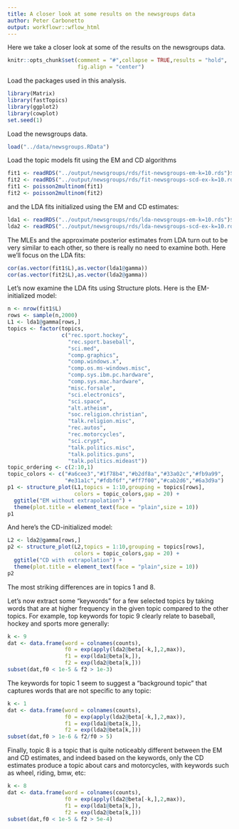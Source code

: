 ```yaml
---
title: A closer look at some results on the newsgroups data
author: Peter Carbonetto
output: workflowr::wflow_html
---
```


Here we take a closer look at some of the results on the newsgroups data.

```r
knitr::opts_chunk$set(comment = "#",collapse = TRUE,results = "hold",
                      fig.align = "center")
```

Load the packages used in this analysis.

```r
library(Matrix)
library(fastTopics)
library(ggplot2)
library(cowplot)
set.seed(1)
```

Load the newsgroups data.

```r
load("../data/newsgroups.RData")
```

Load the topic models fit using the EM and CD algorithms

```r
fit1 <- readRDS("../output/newsgroups/rds/fit-newsgroups-em-k=10.rds")$fit
fit2 <- readRDS("../output/newsgroups/rds/fit-newsgroups-scd-ex-k=10.rds")$fit
fit1 <- poisson2multinom(fit1)
fit2 <- poisson2multinom(fit2)
```

and the LDA fits initialized using the EM and CD estimates:

```r
lda1 <- readRDS("../output/newsgroups/rds/lda-newsgroups-em-k=10.rds")$lda
lda2 <- readRDS("../output/newsgroups/rds/lda-newsgroups-scd-ex-k=10.rds")$lda
```

The MLEs and the approximate posterior estimates from LDA turn out to
be very similar to each other, so there is really no need to examine
both. Here we'll focus on the LDA fits:

```r
cor(as.vector(fit1$L),as.vector(lda1@gamma))
cor(as.vector(fit2$L),as.vector(lda2@gamma))
```

Let's now examine the LDA fits using Structure plots. Here is the
EM-initialized model:

```r
n <- nrow(fit1$L)
rows <- sample(n,2000)
L1 <- lda1@gamma[rows,]
topics <- factor(topics,
                 c("rec.sport.hockey",
                   "rec.sport.baseball",
                   "sci.med",
                   "comp.graphics",
                   "comp.windows.x",
                   "comp.os.ms-windows.misc",
                   "comp.sys.ibm.pc.hardware",
                   "comp.sys.mac.hardware",
                   "misc.forsale",
                   "sci.electronics",
                   "sci.space",
                   "alt.atheism",
                   "soc.religion.christian",
                   "talk.religion.misc",
                   "rec.autos",
                   "rec.motorcycles",
                   "sci.crypt",
                   "talk.politics.misc",
                   "talk.politics.guns",
                   "talk.politics.mideast"))
topic_ordering <- c(2:10,1)
topic_colors <- c("#a6cee3","#1f78b4","#b2df8a","#33a02c","#fb9a99",
                  "#e31a1c","#fdbf6f","#ff7f00","#cab2d6","#6a3d9a")
p1 <- structure_plot(L1,topics = 1:10,grouping = topics[rows],
                     colors = topic_colors,gap = 20) +
  ggtitle("EM without extrapolation") +
  theme(plot.title = element_text(face = "plain",size = 10))
p1
```

And here's the CD-initialized model:

```r
L2 <- lda2@gamma[rows,]
p2 <- structure_plot(L2,topics = 1:10,grouping = topics[rows],
                     colors = topic_colors,gap = 20) +
  ggtitle("CD with extrapolation") +
  theme(plot.title = element_text(face = "plain",size = 10))
p2
```

The most striking differences are in topics 1 and 8.

Let's now extract some "keywords" for a few selected topics by taking
words that are at higher frequency in the given topic compared to the
other topics. For example, top keywords for topic 9 clearly relate to
baseball, hockey and sports more generally:

```r
k <- 9
dat <- data.frame(word = colnames(counts),
                  f0 = exp(apply(lda2@beta[-k,],2,max)),
                  f1 = exp(lda1@beta[k,]),
                  f2 = exp(lda2@beta[k,]))
subset(dat,f0 < 1e-5 & f2 > 1e-3)
```

The keywords for topic 1 seem to suggest a "background topic" that
captures words that are not specific to any topic:

```r
k <- 1
dat <- data.frame(word = colnames(counts),
                  f0 = exp(apply(lda2@beta[-k,],2,max)),
                  f1 = exp(lda1@beta[k,]),
                  f2 = exp(lda2@beta[k,]))
subset(dat,f0 > 1e-6 & f2/f0 > 5)
```

Finally, topic 8 is a topic that is quite noticeably different between
the EM and CD estimates, and indeed based on the keywords, only the CD
estimates produce a topic about cars and motorcycles, with keywords
such as wheel, riding, bmw, etc:

```r
k <- 8
dat <- data.frame(word = colnames(counts),
                  f0 = exp(apply(lda2@beta[-k,],2,max)),
                  f1 = exp(lda1@beta[k,]),
                  f2 = exp(lda2@beta[k,]))
subset(dat,f0 < 1e-5 & f2 > 5e-4)
```
